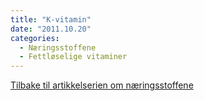 ```yaml
---
title: "K-vitamin"
date: "2011.10.20"
categories: 
  - Næringsstoffene
  - Fettløselige vitaminer
---
```


[Tilbake til artikkelserien om næringsstoffene](../../naeringsstoffer.html)
